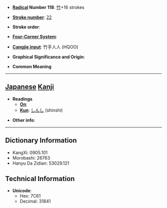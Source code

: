 * '''[[Wiktionary:Chinese radical index| Radical]] Number 118''': [[Wiktionary:Chinese radical index 竹|竹]]+16 strokes

* '''[[Wiktionary:Chinese total strokes index|Stroke number]]''': [[Wiktionary:Chinese total strokes index 22|22]]

* '''Stroke order''': 

* '''[[Wiktionary:Chinese four corner index|Four-Corner System]]''': 

* '''[[Wiktionary:Chinese Cangjie index|Cangjie input]]''': 竹手人人 (HQOO)

* '''Graphical Significance and Origin''': 

* '''Common Meaning'''

----

== [[Japanese]] [[Kanji]] ==

* '''Readings'''
** '''[[On]]''': 
** '''[[Kun]]''': [[しんし]] (shinshi)

* '''Other info''':  

----

== Dictionary Information ==

* KangXi: 0905.101
* Morobashi: 26763
* Hanyu Da Zidian: 53029.121

== Technical Information ==

* '''Unicode''':
** Hex: 7C61
** Decimal: 31841